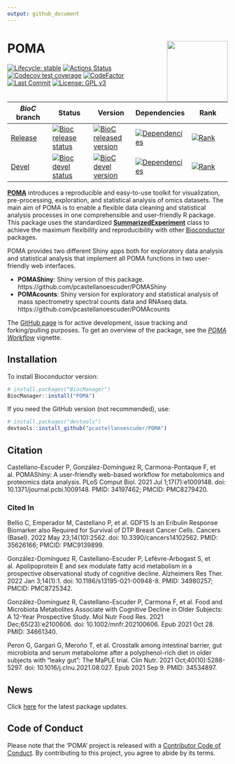 ```yaml
---
output: github_document
---
```


# POMA <img src='man/figures/logo.png' align="right" height="139" />

  <!-- badges: start -->
  
  [![Lifecycle: stable](https://img.shields.io/badge/lifecycle-stable-brightgreen.svg)](https://www.tidyverse.org/lifecycle/#stable)
  [![Actions Status](https://github.com/pcastellanoescuder/POMA/workflows/R-CMD-check/badge.svg)](https://github.com/pcastellanoescuder/POMA/actions) 
  [![Codecov test coverage](https://codecov.io/gh/pcastellanoescuder/POMA/branch/master/graph/badge.svg)](https://codecov.io/gh/pcastellanoescuder/POMA?branch=master)
  [![CodeFactor](https://www.codefactor.io/repository/github/pcastellanoescuder/POMA/badge)](https://www.codefactor.io/repository/github/pcastellanoescuder/POMA)
  [![Last Commit](https://img.shields.io/github/last-commit/pcastellanoescuder/POMA.svg)](https://github.com/pcastellanoescuder/POMA/commits/master)
  [![License: GPL v3](https://img.shields.io/badge/License-GPLv3-blue.svg)](https://www.gnu.org/licenses/gpl-3.0)

| _BioC_ branch 	| Status 	| Version 	| Dependencies 	| Rank 	|
|-	|-	|-	|-	|-	|
| [Release](http://bioconductor.org/packages/release/bioc/html/POMA.html) 	| [![Bioc release status](https://bioconductor.org/shields/build/release/bioc/POMA.svg)](https://bioconductor.org/checkResults/release/bioc-LATEST/POMA/) 	| [![BioC released version](https://img.shields.io/badge/release%20version-1.6.0-blue.svg)](https://www.bioconductor.org/packages/POMA) 	| [![Dependencies](http://bioconductor.org/shields/dependencies/release/POMA.svg)](http://bioconductor.org/packages/release/bioc/html/POMA.html#since) 	| [![Rank](http://www.bioconductor.org/shields/downloads/release/POMA.svg)](https://bioconductor.org/packages/stats/bioc/POMA) 	|
| [Devel](http://bioconductor.org/packages/devel/bioc/html/POMA.html) 	| [![Bioc devel status](https://bioconductor.org/shields/build/devel/bioc/POMA.svg)](https://bioconductor.org/checkResults/devel/bioc-LATEST/POMA/) 	| [![BioC devel version](https://img.shields.io/badge/devel%20version-1.8.8-blue.svg)](https://bioconductor.org/packages/devel/bioc/html/POMA.html) 	| [![Dependencies](http://bioconductor.org/shields/dependencies/devel/POMA.svg)](http://bioconductor.org/packages/devel/bioc/html/POMA.html#since) 	| [![Rank](http://www.bioconductor.org/shields/downloads/devel/POMA.svg)](https://bioconductor.org/packages/stats/bioc/POMA) 	|

  <!-- badges: end -->

[**POMA**](http://pcastellanoescuder.github.io/POMA/) introduces a reproducible and easy-to-use toolkit for visualization, pre-processing, exploration, and statistical analysis of omics datasets. The main aim of POMA is to enable a flexible data cleaning and statistical analysis processes in one comprehensible and user-friendly R package. This package uses the standardized [**SummarizedExperiment**](https://bioconductor.org/packages/release/bioc/html/SummarizedExperiment.html) class to achieve the maximum flexibility and reproducibility with other [Bioconductor](https://bioconductor.org) packages.     

POMA provides two different Shiny apps both for exploratory data analysis and statistical analysis that implement all POMA functions in two user-friendly web interfaces.     

  - **POMAShiny**: Shiny version of this package. https://github.com/pcastellanoescuder/POMAShiny  
  - **POMAcounts**: Shiny version for exploratory and statistical analysis of mass spectrometry spectral counts data and RNAseq data. https://github.com/pcastellanoescuder/POMAcounts   
   
The [GitHub page](https://github.com/pcastellanoescuder/POMA) is for active development, issue tracking and forking/pulling purposes. To get an overview of the package, see the [*POMA Workflow*](https://pcastellanoescuder.github.io/POMA/articles/POMA-demo.html) vignette.     

## Installation

To install Bioconductor version:

```r
# install.packages("BiocManager")
BiocManager::install("POMA")
```

If you need the GitHub version (not recommended), use:

```r
# install.packages("devtools")
devtools::install_github("pcastellanoescuder/POMA")
```

## Citation

Castellano-Escuder P, González-Domínguez R, Carmona-Pontaque F, et al. POMAShiny: A user-friendly web-based workflow for metabolomics and proteomics data analysis. PLoS Comput Biol. 2021 Jul 1;17(7):e1009148. doi: 10.1371/journal.pcbi.1009148. PMID: 34197462; PMCID: PMC8279420.

### Cited In

Bellio C, Emperador M, Castellano P, et al. GDF15 Is an Eribulin Response Biomarker also Required for Survival of DTP Breast Cancer Cells. Cancers (Basel). 2022 May 23;14(10):2562. doi: 10.3390/cancers14102562. PMID: 35626166; PMCID: PMC9139899.

González-Domínguez R, Castellano-Escuder P, Lefèvre-Arbogast S, et al. Apolipoprotein E and sex modulate fatty acid metabolism in a prospective observational study of cognitive decline. Alzheimers Res Ther. 2022 Jan 3;14(1):1. doi: 10.1186/s13195-021-00948-8. PMID: 34980257; PMCID: PMC8725342.

González-Domínguez R, Castellano-Escuder P, Carmona F, et al. Food and Microbiota Metabolites Associate with Cognitive Decline in Older Subjects: A 12-Year Prospective Study. Mol Nutr Food Res. 2021 Dec;65(23):e2100606. doi: 10.1002/mnfr.202100606. Epub 2021 Oct 28. PMID: 34661340.

Peron G, Gargari G, Meroño T, et al. Crosstalk among intestinal barrier, gut microbiota and serum metabolome after a polyphenol-rich diet in older subjects with "leaky gut": The MaPLE trial. Clin Nutr. 2021 Oct;40(10):5288-5297. doi: 10.1016/j.clnu.2021.08.027. Epub 2021 Sep 9. PMID: 34534897.

## News

Click [here](https://github.com/pcastellanoescuder/POMA/blob/master/NEWS.md) for the latest package updates.      

## Code of Conduct

Please note that the 'POMA' project is released with a [Contributor Code of Conduct](https://pcastellanoescuder.github.io/POMA/CODE_OF_CONDUCT.html). By contributing to this project, you agree to abide by its terms.  

